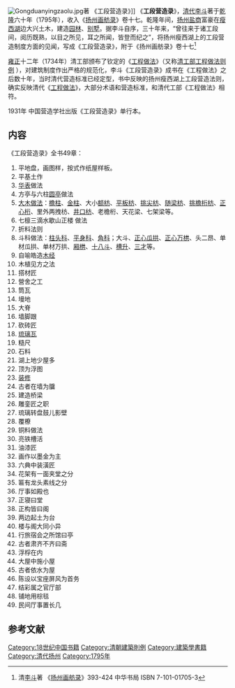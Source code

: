 [[File:Gongduanyingzaolu.jpg|thumb]]著 《工段营造录》]]
《'''工段营造录'''》，[[清代|清代]][[李斗|李斗]]著于[[乾隆|乾隆]]六十年（1795年），收入《[[扬州画舫录|扬州画舫录]]》卷十七。乾隆年间，[[扬州|扬州]][[盐商|盐商]]富豪在[[瘦西湖|瘦西湖]]边大兴土木，建造[[园林|园林]]、[[别墅|别墅]]。据李斗自序，三十年来，“曾往来于诸工段间，阅历既熟，以目之所见，耳之所闻，皆登而纪之”，将扬州瘦西湖上的工段营造制度方面的见闻，写成《工段营造录》，附于《扬州画舫录》卷十七<ref>清[[李斗|李斗]]著 《[[扬州画舫录|扬州画舫录]]》393-424 中华书局  ISBN 7-101-01705-3</ref>

[[雍正|雍正]]十二年（1734年）清工部颁布了钦定的《[[工程做法|工程做法]]》（又称[[清工部工程做法则例|清工部工程做法则例]] ），对建筑制度作出严格的规范化，李斗《工段营造录》成书在《工程做法》之后数十年，当时清代营造标准已经定型，书中反映的扬州瘦西湖上工段营造法则，确实反映清代《[[工程做法|工程做法]]》，大部分术语和营造标准，和清代工部《工程做法》相符。

1931年 中国营造学社出版《工段营造录》单行本。

==内容==
《工段营造录》全书49章：
#平地盘，画图样，按式作纸屋样板。
#平基土作
#[[华表|华表]]做法
#方亭与六柱[[圆亭|圆亭]]做法
#[[大木做法|大木做法]]：[[檐柱|檐柱]]、[[金柱|金柱]]、大小[[额枋|额枋]]、[[平板枋|平板枋]]、[[挑尖枋|挑尖枋]]、[[随梁枋|随梁枋]]、[[挑檐桁枋|挑檐桁枋]]、[[正心桁|正心桁]]、里外两拽枋、[[井口枋|井口枋]]、老檐桁、天花梁、七架梁等。
#七檩三滴水歇山正楼 做法
#折料法则
#斗科做法：[[斗栱#种类|柱头科]]、[[斗栱#种类|平身科]]、[[斗栱#种类|角科]]；大斗、[[斗栱#栱|正心瓜拱]]、[[斗栱#栱|正心万栱]]、头二昂、单材瓜拱、单材万拱、[[斗栱#栱|厢栱]]、[[斗栱#斗|十八斗]]、[[斗栱#升|槽升]]、[[斗栱#升|三才]]等。
#自喻皓造[[木经|木经]]
#木植见方之法
#搭材匠
#營舍之工
#筒瓦
#墁地
#大脊
#墙脚跟
#砍砖匠
#[[琉璃瓦|琉璃瓦]]
#糙尺
#石料
#湖上地少屋多
#顶为浮图
#[[装修|装修]]
#古者在墙为牖
#建造桥梁
#雕銮匠之职
#琉璃转盘鼓儿影壁
#覆橑
#铜料做法
#亮铁槽活
#油漆匠
#画作以墨金为主
#六典中装潢匠
#花架有一面夹堂之分
#匾有龙头素线之分
#厅事如殿也
#正寝曰堂
#正构皆曰阁
#两边起土为台
#楼与阁大同小异
#行旅宿会之所馆曰亭
#古者肃齐不齐曰斋
#浮桴在内
#大屋中施小屋
#古者依水为屋
#陈设以宝座屏风为首务
#结彩属之官厅部
#铺地用棕毯
#民间厅事置长几

== 参考文献 ==
{{Reflist}}

[[Category:18世纪中国书籍|Category:18世纪中国书籍]]
[[Category:清朝建築則例|Category:清朝建築則例]]
[[Category:建築學書籍|Category:建築學書籍]]
[[Category:清代扬州|Category:清代扬州]]
[[Category:1795年|Category:1795年]]